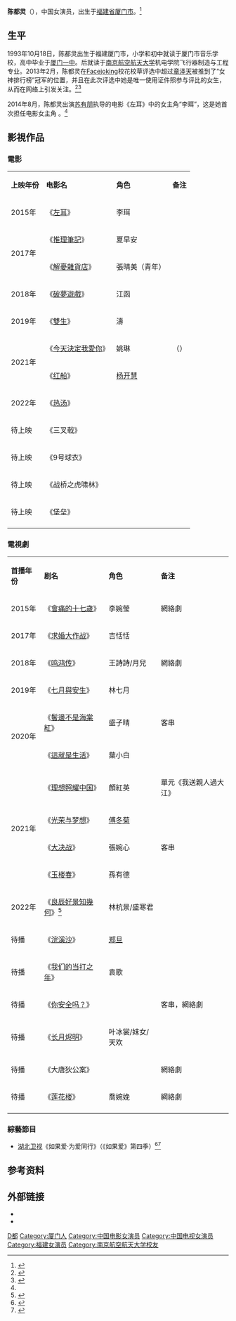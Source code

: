 {{艺人
| 姓名 = 陈都灵
| 类型 = 女演员
| 图片 = Chen Duling in 2018.png
| 图片简介 =
| 图片尺寸 =
| 罗马拼音 = Chen Duling
| 英文名 =
| 原名 =
| 昵称 = 
| 国籍 = {{PRC}}
| 民族 = [[汉族|汉族]] 
| 籍贯 = 
| 出生日期 = {{birth date and age|mf=yes|1993|10|18}}
| 出生地点 = {{CHN}}[[福建省|福建省]][[厦门市|厦门市]]
| 职业 = [[演员|演员]]
| 语言 = [[普通话|普通话]]
| 教育程度 =[[南京航空航天大学|南京航空航天大学]]
| 音乐类型 = 
| 出道日期 = 
| 活躍年代= 2013年至今
| 经纪公司 =
| 出道作 =《[[左耳_(电影)|左耳]]》
| 代表作 =
| 網站 =
| imdb = 8151982
}}
'''陈都灵'''（{{bd|1993年|10月18日|catIdx=C陈}}），中国女演员，出生于[[福建省|福建省]][[厦门市|厦门市]]。<ref>{{Cite web |url = http://henan.people.com.cn/BIG5/n/2015/0312/c351638-24132572.html |title = 陳都靈清純超奶茶妹妹 擔任《左耳》女主引期待 |author =  |date = 2015-03-12 |publisher = 人民网 |language = zh |accessdate = 2015-05-19 |quote =  |archive-date = 2017-03-11 |archive-url = https://web.archive.org/web/20170311140809/http://henan.people.com.cn/BIG5/n/2015/0312/c351638-24132572.html |dead-url = yes }}</ref>

== 生平 ==
1993年10月18日，陈都灵出生于福建厦门市，小学和初中就读于厦门市音乐学校，高中毕业于[[厦门一中|厦门一中]]。后就读于[[南京航空航天大学|南京航空航天大学]]机电学院飞行器制造与工程专业。2013年2月，陈都灵在[[Facejoking|Facejoking]]校花校草评选中超过[[章泽天|章泽天]]被推到了“女神排行榜”冠军的位置，并且在此次评选中她是唯一使用证件照参与评比的女生，从而在网络上引发关注。<ref name="简介">{{Cite web |url = http://www.gz2010.cn/a/201502/3816.html |title = 左耳中陈都灵扮演李珥的角色及简介 |date = 2015-02-04 |language = zh-hans |accessdate = 2015-05-19 |quote =  |archive-date = 2018-06-23 |archive-url = https://web.archive.org/web/20180623222053/http://www.gz2010.cn/a/201502/3816.html |dead-url = no }}</ref><ref>{{Cite web |url=http://finance.people.com.cn/n/2013/0209/c1004-20473538.html |title=校花比美网站捧红南航女生 支持率超奶茶妹妹--财经--人民网 |access-date=2018-04-27 |archive-date=2013-02-14 |archive-url=https://web.archive.org/web/20130214060629/http://finance.people.com.cn/n/2013/0209/c1004-20473538.html |dead-url=no }}</ref>

2014年8月，陈都灵出演[[苏有朋|苏有朋]]执导的电影《左耳》中的女主角“李珥”，这是她首次担任电影女主角 。<ref name="简介" />

==影視作品==
===電影===
{| class="wikitable"
|- style="background:pink; color:black" align="center"
| '''上映年份''' ||  '''电影名''' || '''角色''' ||'''备注'''
|-
| 2015年 || 《[[左耳_(电影)|左耳]]》 || 李珥||
|-
|rowspan="2"|   2017年 || 《[[推理筆記|推理筆記]]》 ||夏早安 ||
|-
|   《[[解憂雜貨店_(中國電影)|解憂雜貨店]]》 || 張晴美（青年）||
|-
| 2018年 || 《[[破夢遊戲|破夢遊戲]]》 || 江函||
|-
| 2019年 || 《[[双生_(电影)|雙生]]》 ||  濤  ||
|-
|rowspan="2"|    2021年 || 《[[今天決定我愛你|今天決定我愛你]]》 || 姚琳  ||（{{lang-ko|새해전야}}）
|-
|   《[[红船_(电影)|红船]]》 ||[[杨开慧|杨开慧]] ||
|-
|rowspan="1"|    2022年 || 《[[热汤|热汤]]》 || ||
|-
| 待上映 || 《三叉戟》 ||   ||
|-
| 待上映 || 《9号球衣》 ||   ||
|-
| 待上映 || 《战桥之虎啸林》 ||   ||
|-
| 待上映 || 《堡垒》 ||   ||
|-
|}

=== 電視劇 ===
{| class="wikitable"
|- style="background:pink; color:black" align="center"
|'''首播年份'''||'''剧名'''||'''角色'''||'''备注'''
|-
| 2015年 || 《[[會痛的十七歲|會痛的十七歲]]》 || 李婉瑩||網絡劇
|-
| 2017年 || 《[[求婚大作战_(中国电视剧)|求婚大作战]]》 || 吉恬恬||
|-
| 2018年 || 《[[鸣鸿传|鸣鸿传]]》 ||王詩詩/月兒 ||網絡劇
|-
|  2019年  || 《[[七月与安生_(电视剧)|七月與安生]]》 || 林七月 ||  
|-
|rowspan="2"|    2020年   || 《[[鬢邊不是海棠紅|鬢邊不是海棠紅]]》 || 盛子晴 || 客串
|-
|   《[[这就是生活_(电视剧)|這就是生活]]》 || 葉小白 || 
|-
|rowspan="4"|   2021年|| 《[[理想照耀中国#我送亲人过大江|理想照耀中国]]》||顏紅英 ||單元《我送親人過大江》
|-
|    《[[光荣与梦想_(电视剧)|光荣与梦想]]》|| [[傅冬菊|傅冬菊]]||
|-
|   《[[大决战_(电视剧)|大决战]]》|| 張婉心 ||客串
|-
|   《[[玉楼春_(电视剧)|玉楼春]]》||孫有德 ||
|-
|rowspan="1"|   2022年||《[[良辰好景知幾何|良辰好景知幾何]]》<ref>{{Cite web|title=《良辰好景》劇組6個學霸, 蕭傢占瞭5個名額, 竇驍陳都靈入圍|url=https://www.lookwei.com/01212022295936.html|access-date=2022-05-25|date=2022-05-21}}</ref>|| 林杭景/盛寒君 ||
|-
| 待播||  《[[浣溪沙_(电视剧)|浣溪沙]]》|| [[郑旦|郑旦]]||
|-
| 待播|| 《[[我们的当打之年|我们的当打之年]]》|| 袁歌 ||
|-
|待播 ||《[[你安全吗？|你安全吗？]]》|| ||客串，網絡劇
|-
| 待播|| 《[[长月烬明|长月烬明]]》||  叶冰裳/妺女/天欢 ||
|-
|待播 ||《大唐狄公案》|| || 網絡劇
|-
|待播 ||《[[莲花楼|莲花楼]]》||喬婉娩 || 網絡劇
|-
|}

===綜藝節目===
*[[湖北卫视|湖北卫视]]《如果爱·为爱同行》（《如果爱》第四季）<ref>{{Cite web |url=http://ent.sina.com.cn/tv/zy/2018-01-12/doc-ifyqqieu5899957.shtml |title=《如果爱》刘宪华陈都灵关系“破冰”甜蜜升温 |access-date=2018-04-27 |archive-date=2018-04-27 |archive-url=https://web.archive.org/web/20180427184313/http://ent.sina.com.cn/tv/zy/2018-01-12/doc-ifyqqieu5899957.shtml |dead-url=no }}</ref><ref>{{Cite web |url=http://ent.sina.com.cn/tv/zy/2017-11-20/doc-ifynwnty5645628.shtml |title=《如果爱•为爱同行》全新归来 李茂弦子携手发糖 |access-date=2018-04-27 |archive-date=2017-11-20 |archive-url=https://web.archive.org/web/20171120042103/http://ent.sina.com.cn/tv/zy/2017-11-20/doc-ifynwnty5645628.shtml |dead-url=no }}</ref>

== 参考资料 ==
{{reflist}}

==外部链接==
*{{weibo|chenduling1018}}
*{{hkmdb name|70190}}

{{DEFAULTSORT:C}}
[[Category:陳姓|D都]]
[[Category:厦门人|Category:厦门人]]
[[Category:中国电影女演员|Category:中国电影女演员]]
[[Category:中国电视女演员|Category:中国电视女演员]]
[[Category:福建女演员|Category:福建女演员]]
[[Category:南京航空航天大学校友|Category:南京航空航天大学校友]]